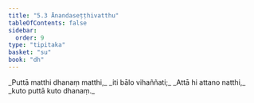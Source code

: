 ```yaml
---
title: "5.3 Ānandaseṭṭhivatthu"
tableOfContents: false
sidebar:
  order: 9
type: "tipitaka"
basket: "su"
book: "dh"
---
```



<DynamicBreadcrumb />

<Division number="62" book="dh">

<Paragraph number="67" type="verses" book="dh">
_Puttā matthi dhanaṃ matthi,_  
_iti bālo vihaññati;_  
_Attā hi attano natthi,_  
_kuto puttā kuto dhanaṃ._
</Paragraph>
</Division>